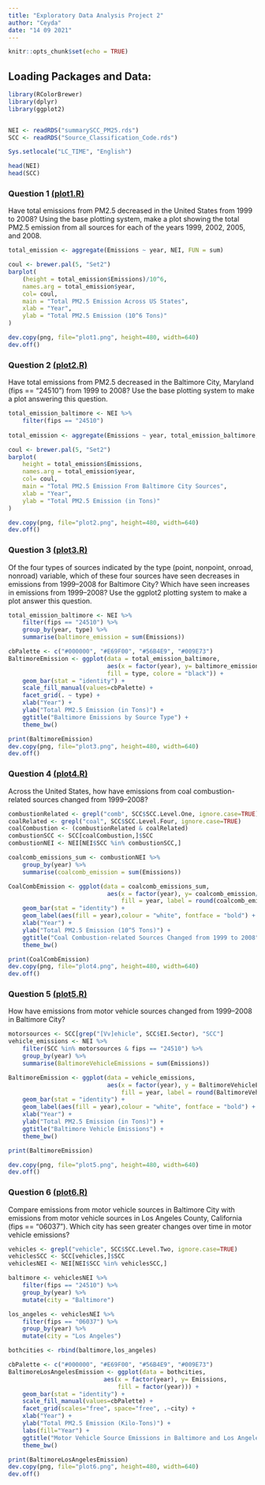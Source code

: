 ---
title: "Exploratory Data Analysis Project 2"
author: "Ceyda"
date: "14 09 2021"
---

```{r setup, include=FALSE}
knitr::opts_chunk$set(echo = TRUE)
```

## Loading Packages and Data:

```{r, echo = TRUE, warning=FALSE, message = FALSE}
library(RColorBrewer)
library(dplyr)
library(ggplot2)


NEI <- readRDS("summarySCC_PM25.rds")
SCC <- readRDS("Source_Classification_Code.rds")

Sys.setlocale("LC_TIME", "English")

head(NEI)
head(SCC)
```

### Question 1 [(plot1.R)](https://github.com/ceydacaylak/Coursera-Exploratory-Data-Analysis-Project-2/blob/main/plot1.png)

Have total emissions from PM2.5 decreased in the United States from 1999 to 2008? Using the base plotting system, make a plot showing the total PM2.5 emission from all sources for each of the years 1999, 2002, 2005, and 2008.


```{r, echo = TRUE, warning=FALSE, message = FALSE}
total_emission <- aggregate(Emissions ~ year, NEI, FUN = sum)

coul <- brewer.pal(5, "Set2") 
barplot(
    (height = total_emission$Emissions)/10^6,
    names.arg = total_emission$year,
    col= coul,
    main = "Total PM2.5 Emission Across US States",
    xlab = "Year",
    ylab = "Total PM2.5 Emission (10^6 Tons)"
)

dev.copy(png, file="plot1.png", height=480, width=640)
dev.off()
```

### Question 2 [(plot2.R)](https://github.com/ceydacaylak/Coursera-Exploratory-Data-Analysis-Project-2/blob/main/plot2.png)

Have total emissions from PM2.5 decreased in the Baltimore City, Maryland (fips == "24510") from 1999 to 2008? Use the base plotting system to make a plot answering this question.

```{r, echo = TRUE, warning=FALSE, message = FALSE}
total_emission_baltimore <- NEI %>% 
    filter(fips == "24510")
    
total_emission <- aggregate(Emissions ~ year, total_emission_baltimore, FUN = sum)

coul <- brewer.pal(5, "Set2") 
barplot(
    height = total_emission$Emissions,
    names.arg = total_emission$year,
    col= coul,
    main = "Total PM2.5 Emission From Baltimore City Sources",
    xlab = "Year",
    ylab = "Total PM2.5 Emission (in Tons)"
)

dev.copy(png, file="plot2.png", height=480, width=640)
dev.off()

```

### Question 3 [(plot3.R)](https://github.com/ceydacaylak/Coursera-Exploratory-Data-Analysis-Project-2/blob/main/plot3.png)

Of the four types of sources indicated by the type (point, nonpoint, onroad, nonroad) variable, which of these four sources have seen decreases in emissions from 1999–2008 for Baltimore City? Which have seen increases in emissions from 1999–2008? Use the ggplot2 plotting system to make a plot answer this question.

```{r, echo = TRUE, warning=FALSE, message = FALSE}
total_emission_baltimore <- NEI %>% 
    filter(fips == "24510") %>% 
    group_by(year, type) %>% 
    summarise(baltimore_emission = sum(Emissions))

cbPalette <- c("#000000", "#E69F00", "#56B4E9", "#009E73")
BaltimoreEmission <- ggplot(data = total_emission_baltimore,
                            aes(x = factor(year), y= baltimore_emission,
                            fill = type, colore = "black")) + 
    geom_bar(stat = "identity") + 
    scale_fill_manual(values=cbPalette) +
    facet_grid(. ~ type) +
    xlab("Year") +
    ylab("Total PM2.5 Emission (in Tons)") +
    ggtitle("Baltimore Emissions by Source Type") +
    theme_bw()

print(BaltimoreEmission)
dev.copy(png, file="plot3.png", height=480, width=640)
dev.off()

```

### Question 4 [(plot4.R)](https://github.com/ceydacaylak/Coursera-Exploratory-Data-Analysis-Project-2/blob/main/plot4.png)

Across the United States, how have emissions from coal combustion-related sources changed from 1999–2008?

```{r, echo = TRUE, warning=FALSE, message = FALSE}
combustionRelated <- grepl("comb", SCC$SCC.Level.One, ignore.case=TRUE)
coalRelated <- grepl("coal", SCC$SCC.Level.Four, ignore.case=TRUE) 
coalCombustion <- (combustionRelated & coalRelated)
combustionSCC <- SCC[coalCombustion,]$SCC
combustionNEI <- NEI[NEI$SCC %in% combustionSCC,]

coalcomb_emissions_sum <- combustionNEI %>% 
    group_by(year) %>%
    summarise(coalcomb_emission = sum(Emissions))

CoalCombEmission <- ggplot(data = coalcomb_emissions_sum,
                            aes(x = factor(year), y= coalcomb_emission/10^5,
                                fill = year, label = round(coalcomb_emission/10^5))) + 
    geom_bar(stat = "identity") + 
    geom_label(aes(fill = year),colour = "white", fontface = "bold") +
    xlab("Year") +
    ylab("Total PM2.5 Emission (10^5 Tons)") +
    ggtitle("Coal Combustion-related Sources Changed from 1999 to 2008") +
    theme_bw()

print(CoalCombEmission)
dev.copy(png, file="plot4.png", height=480, width=640)
dev.off()

```

### Question 5 [(plot5.R)](https://github.com/ceydacaylak/Coursera-Exploratory-Data-Analysis-Project-2/blob/main/plot5.png)

How have emissions from motor vehicle sources changed from 1999–2008 in Baltimore City?

```{r, echo = TRUE, warning=FALSE, message = FALSE}
motorsources <- SCC[grep("[Vv]ehicle", SCC$EI.Sector), "SCC"]
vehicle_emissions <- NEI %>% 
    filter(SCC %in% motorsources & fips == "24510") %>%
    group_by(year) %>%
    summarise(BaltimoreVehicleEmissions = sum(Emissions))

BaltimoreEmission <- ggplot(data = vehicle_emissions,
                            aes(x = factor(year), y = BaltimoreVehicleEmissions,
                                fill = year, label = round(BaltimoreVehicleEmissions))) + 
    geom_bar(stat = "identity") + 
    geom_label(aes(fill = year),colour = "white", fontface = "bold") +
    xlab("Year") +
    ylab("Total PM2.5 Emission (in Tons)") +
    ggtitle("Baltimore Vehicle Emissions") +
    theme_bw()

print(BaltimoreEmission)

dev.copy(png, file="plot5.png", height=480, width=640)
dev.off()


```

### Question 6 [(plot6.R)](https://github.com/ceydacaylak/Coursera-Exploratory-Data-Analysis-Project-2/blob/main/plot6.png)

Compare emissions from motor vehicle sources in Baltimore City with emissions from motor vehicle sources in Los Angeles County, California (fips == "06037"). Which city has seen greater changes over time in motor vehicle emissions?


```{r, echo = TRUE, warning=FALSE, message = FALSE}
vehicles <- grepl("vehicle", SCC$SCC.Level.Two, ignore.case=TRUE)
vehiclesSCC <- SCC[vehicles,]$SCC
vehiclesNEI <- NEI[NEI$SCC %in% vehiclesSCC,]

baltimore <- vehiclesNEI %>% 
    filter(fips == "24510") %>% 
    group_by(year) %>% 
    mutate(city = "Baltimore")

los_angeles <- vehiclesNEI %>% 
    filter(fips == "06037") %>% 
    group_by(year) %>% 
    mutate(city = "Los Angeles")

bothcities <- rbind(baltimore,los_angeles)

cbPalette <- c("#000000", "#E69F00", "#56B4E9", "#009E73")
BaltimoreLosAngelesEmission <- ggplot(data = bothcities,
                           aes(x = factor(year), y= Emissions,
                               fill = factor(year))) + 
    geom_bar(stat = "identity") + 
    scale_fill_manual(values=cbPalette) +
    facet_grid(scales="free", space="free", .~city) +
    xlab("Year") +
    ylab("Total PM2.5 Emission (Kilo-Tons)") +
    labs(fill="Year") +
    ggtitle("Motor Vehicle Source Emissions in Baltimore and Los Angeles from 1999 to 2008") +
    theme_bw()

print(BaltimoreLosAngelesEmission)
dev.copy(png, file="plot6.png", height=480, width=640)
dev.off()
```
